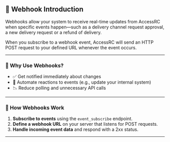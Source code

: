 ## 📡 Webhook Introduction

Webhooks allow your system to receive real-time updates from AccessRC when specific events happen—such as a delivery channel request approval, a new delivery request or a refund of delivery.

When you subscribe to a webhook event, AccessRC will send an HTTP POST request to your defined URL whenever the event occurs.

---

### 🧪 Why Use Webhooks?

- ✅ Get notified immediately about changes
- 🔄 Automate reactions to events (e.g., update your internal system)
- 📉 Reduce polling and unnecessary API calls

---

### 🔧 How Webhooks Work

1. **Subscribe to events** using the `event_subscribe` endpoint.
2. **Define a webhook URL** on your server that listens for POST requests.
3. **Handle incoming event data** and respond with a 2xx status.

---